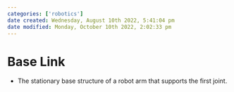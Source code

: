 ```yaml
---
categories: ['robotics']
date created: Wednesday, August 10th 2022, 5:41:04 pm
date modified: Monday, October 10th 2022, 2:02:33 pm
---
```


# Base Link
- The stationary base structure of a robot arm that supports the first joint.



